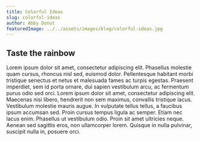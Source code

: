 ```yaml
---
title: Colorful Ideas
slug: colorful-ideas
author: Abby Donut
featuredImage: ../../assets/images/blog/colorful-ideas.jpg
---
```


## Taste the rainbow

Lorem ipsum dolor sit amet, consectetur adipiscing elit. Phasellus molestie quam cursus, rhoncus nisl sed, euismod dolor. Pellentesque habitant morbi tristique senectus et netus et malesuada fames ac turpis egestas. Praesent imperdiet, sem id porta ornare, dui sapien vestibulum arcu, ac fermentum purus odio sed orci. Lorem ipsum dolor sit amet, consectetur adipiscing elit. Maecenas nisi libero, hendrerit non sem maximus, convallis tristique lacus. Vestibulum molestie mauris augue. In vulputate tellus tellus, a faucibus ipsum accumsan sed. Proin cursus tempus ligula ac semper. Etiam nec lacus enim. Phasellus ut vestibulum odio. Proin sit amet ultricies neque. Aenean sed sagittis eros, non ullamcorper lorem. Quisque in nulla pulvinar, suscipit nulla in, posuere orci.
